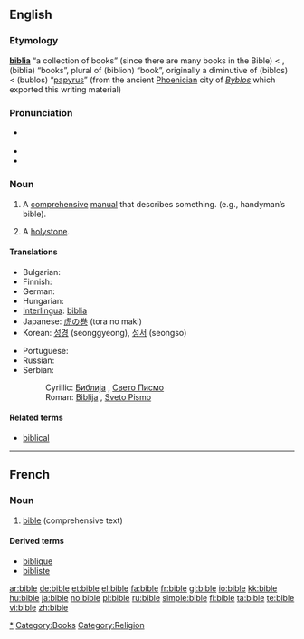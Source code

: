 {{wikipedia|Bible}}
{{also|Bible}}
==English==

===Etymology===
{{etyl|la}} '''[[biblia]]''' “a collection of books” (since there are many books in the Bible) < {{etyl|grc}} '''{{polytonic|[[βιβλία]]}}''', (biblia) “books”, plural of '''{{polytonic|[[βιβλίον]]}}''' (biblion) “book”, originally a diminutive of '''{{polytonic|[[βίβλος]]}}''' (biblos) < '''{{polytonic|[[βύβλος]]}}''' (bublos) “[[papyrus]]” (from the ancient [[Phoenicia]]n city of ''[[Byblos]]'' which exported this writing material)

===Pronunciation===
* {{a|UK|US}} {{IPA|/ˈbaɪbəl/}}
* {{audio|en-us-bible.ogg|Audio (US)}}
* {{rhymes|aɪbəl}}

===Noun===
{{en-noun}}

# A [[comprehensive]] [[manual]] that describes something. (e.g., handyman’s bible).
# {{nautical}} A [[holystone]].

====Translations====
{{trans-top|comprehensive manual}}
* Bulgarian: {{t|bg|библия|sc=Cyrl}}
* Finnish: {{t+|fi|raamattu}}
* German: {{t+|de|Bibel|f}}
* Hungarian: {{t+|hu|biblia}}
* [[Interlingua]]: [[biblia]]
* Japanese: [[虎の巻]] (tora no maki)
* Korean: [[성경]] (seonggyeong), [[성서]] (seongso)
{{trans-mid}}
* Portuguese: {{t+|pt|Bíblia|f}}
* Russian: {{t+|ru|библия|f|tr=bíblija|sc=Cyrl}}
* Serbian:
*: Cyrillic: [[Библија]] {{f}}, [[Свето Писмо]] {{n}}
*: Roman: [[Biblija]] {{f}}, [[Sveto Pismo]] {{n}}
{{trans-bottom}}

====Related terms====
* [[biblical]]

[[Category:Bible|*]]
[[Category:Books]]
[[Category:Religion]]

----
==French==

===Noun===
{{fr-noun|f}}

# [[bible#English|bible]] (comprehensive text)

====Derived terms====
*[[biblique]]
*[[bibliste]]

[[ar:bible]]
[[de:bible]]
[[et:bible]]
[[el:bible]]
[[fa:bible]]
[[fr:bible]]
[[gl:bible]]
[[io:bible]]
[[kk:bible]]
[[hu:bible]]
[[ja:bible]]
[[no:bible]]
[[pl:bible]]
[[ru:bible]]
[[simple:bible]]
[[fi:bible]]
[[ta:bible]]
[[te:bible]]
[[vi:bible]]
[[zh:bible]]